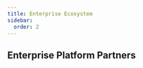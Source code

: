 ```yaml
---
title: Enterprise Ecosystem
sidebar:
  order: 2
---
```



## Enterprise Platform Partners

<CardGrid>
  <LinkCard
    title="Mybatis-Mate"
    description="MyBatis-Plus enterprise-level module, supporting features like database sharding, data auditing, field encryption, data binding, data permissions, and automatic SQL maintenance for table structures."
    href="/resources/mybatis-mate"
    target="_blank"
  />
  <LinkCard
    title="AiZuDa"
    description="Component-based low-code development platform where everyone can be an architect."
    href="https://aizuda.com?from=mp"
    target="_blank"
  />
  <LinkCard
    title="Guns"
    description="Guns is a modern Java application development framework supporting a plugin-based architecture, allowing flexible combination of fine-grained module dependencies for functional customization."
    href="/resources/guns"
    target="_blank"
  />
  <LinkCard
    title="PIG"
    description="A microservices digital integration platform that supports rapid development of enterprise business systems or products, providing strong support for mid-platform consolidation and digital transformation."
    href="/resources/pig"
    target="_blank"
  />
  <LinkCard
    title="frsimple"
    description="frsimple agile development scaffolding, an enterprise-level mid/back-office solution."
    href="https://frsimple.cn/"
    target="_blank"
  />
  <LinkCard
    title="Snowy"
    description="Snowy is China's first frontend-backend separated rapid development platform with national cryptographic encryption plugins, fully adapted for domestic hardware, middleware, and databases—your ideal choice."
    href="/resources/snowy"
    target="_blank"
  />
</CardGrid>
